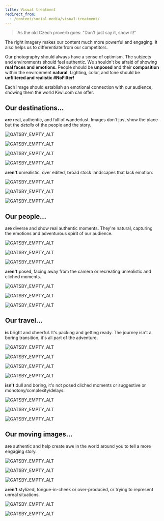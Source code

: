 ```yaml
---
title: Visual treatment
redirect_from:
  - /content/social-media/visual-treatment/
---
```




> As the old Czech proverb goes: "Don't just say it, show it!"

The right imagery makes our content much more powerful and engaging.
It also helps us to differentiate from our competitors.

Our photography should always have a sense of optimism.
The subjects and environments should feel authentic.
We shouldn't be afraid of showing **real faces and emotions.**
People should be **unposed** and their **composition** within the environment **natural**.
Lighting, color, and tone should be **unfiltered and realistic \#NoFilter!**

Each image should establish an emotional connection with our audience,
showing them the world Kiwi.com can offer.

<!-- eslint-disable -->

## Our destinations...

<!-- eslint-enable -->

**are** real, authentic, and full of wanderlust.
Images don't just show the place but the _details_ of the people and the story.

<Grid columns="200px 200px 296px;" rows="minmax(100px, auto) minmax(100px, auto);" gap="10px;">

<ImageInGrid column="1 / 3" row="1">

![GATSBY_EMPTY_ALT](../../../../../images/social-media/destination-island.png)

</ImageInGrid>

<ImageInGrid column="3 / 3" row="1 / 3">

![GATSBY_EMPTY_ALT](../../../../../images/social-media/destination-hiker.png)

</ImageInGrid>

<ImageInGrid column="1" row="2">

![GATSBY_EMPTY_ALT](../../../../../images/social-media/destination-shoes.png)

</ImageInGrid>

<ImageInGrid column="2" row="2">

![GATSBY_EMPTY_ALT](../../../../../images/social-media/destination-clotheslines.png)

</ImageInGrid>

</Grid>

**aren't** unrealistic, over edited, broad stock landscapes that lack emotion.

<Grid columns="360px 360px;" gap="10px;" rows="minmax(100px, auto) minmax(100px, auto);">

<ImageInGrid column="1 / 3" row="1">

![GATSBY_EMPTY_ALT](../../../../../images/social-media/destination-sunset.png)

</ImageInGrid>

<ImageInGrid column="1" row="2">

![GATSBY_EMPTY_ALT](../../../../../images/social-media/destination-green.png)

</ImageInGrid>

<ImageInGrid column="2" row="2">

![GATSBY_EMPTY_ALT](../../../../../images/social-media/destination-glare.png)

</ImageInGrid>

</Grid>

<!-- eslint-disable -->

## Our people...

<!-- eslint-enable -->

**are** diverse and show real authentic moments.
They're natural, capturing the emotions and adventurous spirit of our audience.

<Grid columns="360px 360px;" gap="10px;" rows="minmax(100px, auto) minmax(100px, auto);">

<ImageInGrid column="1 / 3" row="1">

![GATSBY_EMPTY_ALT](../../../../../images/social-media/people-boat.png)

</ImageInGrid>

<ImageInGrid column="1" row="2">

![GATSBY_EMPTY_ALT](../../../../../images/social-media/people-sunglasses.png)

</ImageInGrid>

<ImageInGrid column="2" row="2">

![GATSBY_EMPTY_ALT](../../../../../images/social-media/people-smile.png)

</ImageInGrid>

</Grid>

**aren't** posed, facing away from the camera or recreating unrealistic and cliched moments.

<Grid columns="420px 276px;" gap="10px;" rows="minmax(100px, auto) minmax(100px, auto);">

<ImageInGrid column="1" row="1">

![GATSBY_EMPTY_ALT](../../../../../images/social-media/people-hat.png)

</ImageInGrid>

<ImageInGrid column="2" row="1 / 3">

![GATSBY_EMPTY_ALT](../../../../../images/social-media/people-forest.png)

</ImageInGrid>

<ImageInGrid column="1" row="2">

![GATSBY_EMPTY_ALT](../../../../../images/social-media/people-cliff.png)

</ImageInGrid>

</Grid>

<!-- eslint-disable -->

## Our travel...

<!-- eslint-enable -->

**is** bright and cheerful.
It's packing and getting ready.
The journey isn't a boring transition, it's all part of the adventure.

<Grid columns="260px 300px;" gap="10px;" rows="170px 10px 200px;">

<ImageInGrid column="1" row="1">

![GATSBY_EMPTY_ALT](../../../../../images/social-media/travel-plane.png)

</ImageInGrid>

<ImageInGrid column="2" row="1">

![GATSBY_EMPTY_ALT](../../../../../images/social-media/travel-packing.png)

</ImageInGrid>

<ImageInGrid column="1" row="3">

![GATSBY_EMPTY_ALT](../../../../../images/social-media/travel-rest.png)

</ImageInGrid>

<ImageInGrid column="2" row="2">

![GATSBY_EMPTY_ALT](../../../../../images/social-media/travel-beach-cab.png)

</ImageInGrid>

</Grid>

**isn't** dull and boring, it's not posed cliched moments
or suggestive or monotony/complexity/delays.

<Grid columns="430px 290px;" gap="10px;" rows=" minmax(100px, auto);">

<ImageInGrid column="1 / 3" row="1">

![GATSBY_EMPTY_ALT](../../../../../images/social-media/travel-plane-rows.png)

</ImageInGrid>

<ImageInGrid column="1" row="2">

![GATSBY_EMPTY_ALT](../../../../../images/social-media/travel-map.png)

</ImageInGrid>

<ImageInGrid column="2" row="2">

![GATSBY_EMPTY_ALT](../../../../../images/social-media/travel-too-much-baggage.png)

</ImageInGrid>

</Grid>

<!-- eslint-disable -->

## Our moving images...

<!-- eslint-enable -->

**are** authentic and help create awe in the world around you to tell a more engaging story.

<Grid columns="210px 210px;" gap="10px;" rows=" minmax(100px, auto);">

<div style={{gridColumn: "1 / 3", gridRow: "1", width: "426.43px", height: "137.74px", overflow: "hidden", display: "inline-block"}}>

![GATSBY_EMPTY_ALT](../../../../../images/social-media/movie-food-cart.gif)

</div>

<div style={{gridColumn: "1", gridRow: "2", width: "208.79px", height: "146.46px", overflow: "hidden", display: "inline-block"}}>

<div style={{width: "314.77px", height: "177.05px"}}>

![GATSBY_EMPTY_ALT](../../../../../images/social-media/movie-stairs.gif)

</div>

</div>

<div style={{gridColumn: "2", gridRow: "2", width: "205.01px", height: "146.46px", overflow: "hidden", display: "inline-block"}}>

<div style={{width: "314.77px", height: "177.05px"}} >

![GATSBY_EMPTY_ALT](../../../../../images/social-media/movie-big-ben.gif)

</div>

</div>

</Grid>

**aren't** stylized, tongue-in-cheek or over-produced,
or trying to represent unreal situations.

<Grid columns="202px 202px;" gap="10px;" rows=" minmax(100px, auto);">

<div style={{gridColumn: "1", gridRow: "1", width: "201.13px", height: "146.46px", overflow: "hidden", display: "inline-block", border: "2px solid #ea1347"}}>

<div style={{width: "228.39px", height: "152.27px"}}>

![GATSBY_EMPTY_ALT](../../../../../images/social-media/movie-photo.gif)

</div>

</div>

<div style={{gridColumn: "2", gridRow: "1 / 3", width: "171.37px", height: "304.66px", overflow: "hidden", display: "inline-block", border: "2px solid #ea1347"}}>

<div style={{width: "171.37px", height: "304.66px"}}>

![GATSBY_EMPTY_ALT](../../../../../images/social-media/movie-sun-ocean.gif)

</div>

</div>

<div
  style={{
    border: "2px solid #ea1347",
    backgroundImage: "url(/social-media/movie-sunglasses.gif)",
    backgroundSize: "415px",
    width: "201.13px",
    height: "146.46px",
    backgroundPosition: "top -36px left -213.73px",
  }}
/>

</Grid>
